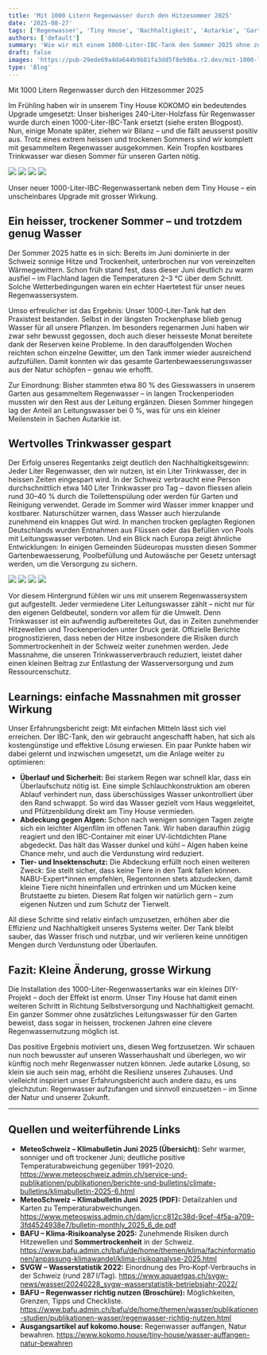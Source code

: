 ```yaml
---
title: 'Mit 1000 Litern Regenwasser durch den Hitzesommer 2025'
date: '2025-08-27'
tags: ['Regenwasser', 'Tiny House', 'Nachhaltigkeit', 'Autarkie', 'Garten']
authors: ['default']
summary: 'Wie wir mit einem 1000-Liter-IBC-Tank den Sommer 2025 ohne zusätzliches Leitungswasser für den Garten überstanden haben.'
draft: false
images: 'https://pub-29ede69a4da644b9b81fa3dd5f8e9d6a.r2.dev/mit-1000-litern-regenwasser-durch-den-hitzesommer-2025-titelbild.webp'
type: 'Blog'
---
```


Mit 1000 Litern Regenwasser durch den Hitzesommer 2025

Im Frühling haben wir in unserem Tiny House KOKOMO ein bedeutendes Upgrade umgesetzt: Unser bisheriges 240-Liter-Holzfass für Regenwasser wurde durch einen 1000-Liter-IBC-Tank ersetzt (siehe ersten Blogpost). Nun, einige Monate später, ziehen wir Bilanz – und die fällt aeusserst positiv aus. Trotz eines extrem heissen und trockenen Sommers sind wir komplett mit gesammeltem Regenwasser ausgekommen. Kein Tropfen kostbares Trinkwasser war diesen Sommer für unseren Garten nötig.

![]({IMAGE_PATH}/20250708_183211.webp)
![]({IMAGE_PATH}/20250708_183336.webp)
![]({IMAGE_PATH}/20250708_183235.webp)
![]({IMAGE_PATH}/20250708_183231.webp)

Unser neuer 1000-Liter-IBC-Regenwassertank neben dem Tiny House – ein unscheinbares Upgrade mit grosser Wirkung.

## Ein heisser, trockener Sommer – und trotzdem genug Wasser

Der Sommer 2025 hatte es in sich: Bereits im Juni dominierte in der Schweiz sonnige Hitze und Trockenheit, unterbrochen nur von vereinzelten Wärmegewittern. Schon früh stand fest, dass dieser Juni deutlich zu warm ausfiel – im Flachland lagen die Temperaturen 2–3 °C über dem Schnitt. Solche Wetterbedingungen waren ein echter Haertetest für unser neues Regenwassersystem.

Umso erfreulicher ist das Ergebnis: Unser 1000-Liter-Tank hat den Praxistest bestanden. Selbst in der längsten Trockenphase blieb genug Wasser für all unsere Pflanzen. Im besonders regenarmen Juni haben wir zwar sehr bewusst gegossen, doch auch dieser heisseste Monat bereitete dank der Reserven keine Probleme. In den darauffolgenden Wochen reichten schon einzelne Gewitter, um den Tank immer wieder ausreichend aufzufüllen. Damit konnten wir das gesamte Gartenbewaesserungswasser aus der Natur schöpfen – genau wie erhofft.

Zur Einordnung: Bisher stammten etwa 80 % des Giesswassers in unserem Garten aus gesammeltem Regenwasser – in langen Trockenperioden mussten wir den Rest aus der Leitung ergänzen. Diesen Sommer hingegen lag der Anteil an Leitungswasser bei 0 %, was für uns ein kleiner Meilenstein in Sachen Autarkie ist.

## Wertvolles Trinkwasser gespart

Der Erfolg unseres Regentanks zeigt deutlich den Nachhaltigkeitsgewinn: Jeder Liter Regenwasser, den wir nutzen, ist ein Liter Trinkwasser, der in heissen Zeiten eingespart wird. In der Schweiz verbraucht eine Person durchschnittlich etwa 140 Liter Trinkwasser pro Tag – davon fliessen allein rund 30–40 % durch die Toilettenspülung oder werden für Garten und Reinigung verwendet. Gerade im Sommer wird Wasser immer knapper und kostbarer. Naturschützer warnen, dass Wasser auch hierzulande zunehmend ein knappes Gut wird. In manchen trocken geplagten Regionen Deutschlands wurden Entnahmen aus Flüssen oder das Befüllen von Pools mit Leitungswasser verboten. Und ein Blick nach Europa zeigt ähnliche Entwicklungen: In einigen Gemeinden Südeuropas mussten diesen Sommer Gartenbewaesserung, Poolbefüllung und Autowäsche per Gesetz untersagt werden, um die Versorgung zu sichern.

![]({IMAGE_PATH}/20250708_183437.webp)
![]({IMAGE_PATH}/20250708_183344.webp)
![]({IMAGE_PATH}/20250708_183332.webp)
![]({IMAGE_PATH}/20250708_183249.webp)

Vor diesem Hintergrund fühlen wir uns mit unserem Regenwassersystem gut aufgestellt. Jeder vermiedene Liter Leitungswasser zählt – nicht nur für den eigenen Geldbeutel, sondern vor allem für die Umwelt. Denn Trinkwasser ist ein aufwendig aufbereitetes Gut, das in Zeiten zunehmender Hitzewellen und Trockenperioden unter Druck gerät. Offizielle Berichte prognostizieren, dass neben der Hitze insbesondere die Risiken durch Sommertrockenheit in der Schweiz weiter zunehmen werden. Jede Massnahme, die unseren Trinkwasserverbrauch reduziert, leistet daher einen kleinen Beitrag zur Entlastung der Wasserversorgung und zum Ressourcenschutz.

## Learnings: einfache Massnahmen mit grosser Wirkung

Unser Erfahrungsbericht zeigt: Mit einfachen Mitteln lässt sich viel erreichen. Der IBC-Tank, den wir gebraucht angeschafft haben, hat sich als kostengünstige und effektive Lösung erwiesen. Ein paar Punkte haben wir dabei gelernt und inzwischen umgesetzt, um die Anlage weiter zu optimieren:

- **Überlauf und Sicherheit:** Bei starkem Regen war schnell klar, dass ein Überlaufschutz nötig ist. Eine simple Schlauchkonstruktion am oberen Ablauf verhindert nun, dass überschüssiges Wasser unkontrolliert über den Rand schwappt. So wird das Wasser gezielt vom Haus weggeleitet, und Pfützenbildung direkt am Tiny House vermieden.
- **Abdeckung gegen Algen:** Schon nach wenigen sonnigen Tagen zeigte sich ein leichter Algenfilm im offenen Tank. Wir haben daraufhin zügig reagiert und den IBC-Container mit einer UV-lichtdichten Plane abgedeckt. Das hält das Wasser dunkel und kühl – Algen haben keine Chance mehr, und auch die Verdunstung wird reduziert.
- **Tier- und Insektenschutz:** Die Abdeckung erfüllt noch einen weiteren Zweck: Sie stellt sicher, dass keine Tiere in den Tank fallen können. NABU-Expert*innen empfehlen, Regentonnen stets abzudecken, damit kleine Tiere nicht hineinfallen und ertrinken und um Mücken keine Brutstaette zu bieten. Diesem Rat folgen wir natürlich gern – zum eigenen Nutzen und zum Schutz der Tierwelt.

All diese Schritte sind relativ einfach umzusetzen, erhöhen aber die Effizienz und Nachhaltigkeit unseres Systems weiter. Der Tank bleibt sauber, das Wasser frisch und nutzbar, und wir verlieren keine unnötigen Mengen durch Verdunstung oder Überlaufen.

## Fazit: Kleine Änderung, grosse Wirkung

Die Installation des 1000-Liter-Regenwassertanks war ein kleines DIY-Projekt – doch der Effekt ist enorm. Unser Tiny House hat damit einen weiteren Schritt in Richtung Selbstversorgung und Nachhaltigkeit gemacht. Ein ganzer Sommer ohne zusätzliches Leitungswasser für den Garten beweist, dass sogar in heissen, trockenen Jahren eine clevere Regenwassernutzung möglich ist.

Das positive Ergebnis motiviert uns, diesen Weg fortzusetzen. Wir schauen nun noch bewusster auf unseren Wasserhaushalt und überlegen, wo wir künftig noch mehr Regenwasser nutzen können. Jede autarke Lösung, so klein sie auch sein mag, erhöht die Resilienz unseres Zuhauses. Und vielleicht inspiriert unser Erfahrungsbericht auch andere dazu, es uns gleichzutun: Regenwasser aufzufangen und sinnvoll einzusetzen – im Sinne der Natur und unserer Zukunft.

---

## Quellen und weiterführende Links

- **MeteoSchweiz – Klimabulletin Juni 2025 (Übersicht):** Sehr warmer, sonniger und oft trockener Juni; deutliche positive Temperaturabweichung gegenüber 1991–2020. <https://www.meteoschweiz.admin.ch/service-und-publikationen/publikationen/berichte-und-bulletins/climate-bulletins/klimabulletin-2025-6.html>
- **MeteoSchweiz – Klimabulletin Juni 2025 (PDF):** Detailzahlen und Karten zu Temperaturabweichungen. <https://www.meteoswiss.admin.ch/dam/jcr:c812c38d-9cef-4f5a-a709-3fd4524938e7/bulletin-monthly_2025_6_de.pdf>
- **BAFU – Klima‑Risikoanalyse 2025:** Zunehmende Risiken durch Hitzewellen und **Sommertrockenheit** in der Schweiz. <https://www.bafu.admin.ch/bafu/de/home/themen/klima/fachinformationen/anpassung-klimawandel/klima-risikoanalyse-2025.html>
- **SVGW – Wasserstatistik 2022:** Einordnung des Pro‑Kopf‑Verbrauchs in der Schweiz (rund 287 l/Tag). <https://www.aquaetgas.ch/svgw-news/wasser/20240228_svgw-wasserstatistik-betriebsjahr-2022/>
- **BAFU – Regenwasser richtig nutzen (Broschüre):** Möglichkeiten, Grenzen, Tipps und Checkliste. <https://www.bafu.admin.ch/bafu/de/home/themen/wasser/publikationen-studien/publikationen-wasser/regenwasser-richtig-nutzen.html>
- **Ausgangsartikel auf kokomo.house:** Regenwasser auffangen, Natur bewahren. <https://www.kokomo.house/tiny-house/wasser-auffangen-natur-bewahren>